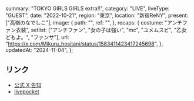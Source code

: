   summary: "TOKYO GIRLS GIRLS extra!!",
  category: "LIVE",
  liveType: "GUEST",
  date: "2022-10-21",
  region: "東京",
  location: "新宿ReNY",
  present: ["高嶺のなでしこ"],
  image: {
    path: "",
    ref: "",
  },
  recaps: {
    costume: "アンチファン衣装",
    setlist: ["アンチファン", "女の子は強い", "mc", "ユメムスビ", "乙女どもよ。", "ファンサ"],
    url: "https://x.com/Mikuru_hositani/status/1583411423417245698",
  },
  updatedAt: "2024-11-04",
};

## リンク

- [公式 X 告知](https://x.com/takanenofficial/status/1576166294373531648)
- [livepocket](https://t.livepocket.jp/e/tgg_1021)
